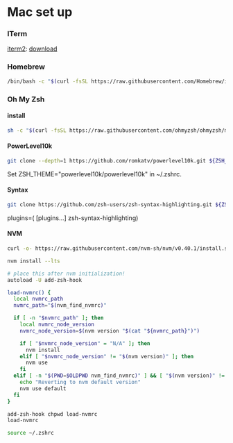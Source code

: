  
# Mac set up


### ITerm
 [iterm2](https://iterm2.com/): [download](https://iterm2.com/downloads/stable/latest)


### Homebrew

```bash
/bin/bash -c "$(curl -fsSL https://raw.githubusercontent.com/Homebrew/install/HEAD/install.sh)"
```

### Oh My Zsh

#### install
```bash
sh -c "$(curl -fsSL https://raw.githubusercontent.com/ohmyzsh/ohmyzsh/master/tools/install.sh)"
```

#### PowerLevel10k
```bash
git clone --depth=1 https://github.com/romkatv/powerlevel10k.git ${ZSH_CUSTOM:-$HOME/.oh-my-zsh/custom}/themes/powerlevel10k
```

Set ZSH_THEME="powerlevel10k/powerlevel10k" in ~/.zshrc.

#### Syntax

```bash
git clone https://github.com/zsh-users/zsh-syntax-highlighting.git ${ZSH_CUSTOM:-~/.oh-my-zsh/custom}/plugins/zsh-syntax-highlighting
```

plugins=( [plugins...] zsh-syntax-highlighting)

#### NVM
```bash
curl -o- https://raw.githubusercontent.com/nvm-sh/nvm/v0.40.1/install.sh | bash
```

```bash
nvm install --lts
```

```bash
# place this after nvm initialization!
autoload -U add-zsh-hook

load-nvmrc() {
  local nvmrc_path
  nvmrc_path="$(nvm_find_nvmrc)"

  if [ -n "$nvmrc_path" ]; then
    local nvmrc_node_version
    nvmrc_node_version=$(nvm version "$(cat "${nvmrc_path}")")

    if [ "$nvmrc_node_version" = "N/A" ]; then
      nvm install
    elif [ "$nvmrc_node_version" != "$(nvm version)" ]; then
      nvm use
    fi
  elif [ -n "$(PWD=$OLDPWD nvm_find_nvmrc)" ] && [ "$(nvm version)" != "$(nvm version default)" ]; then
    echo "Reverting to nvm default version"
    nvm use default
  fi
}

add-zsh-hook chpwd load-nvmrc
load-nvmrc
```

```bash
source ~/.zshrc
```